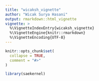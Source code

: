 ```yaml
---
title: "wicaksh_vignette"
author: "Wicak Surya Hasani"
output: rmarkdown::html_vignette
vignette: >
  %\VignetteIndexEntry{wicaksh_vignette}
  %\VignetteEngine{knitr::rmarkdown}
  %\VignetteEncoding{UTF-8}
---
```


```r
knitr::opts_chunk$set(
  collapse = TRUE,
  comment = "#>"
)
```

```r
library(saekernel)
```
